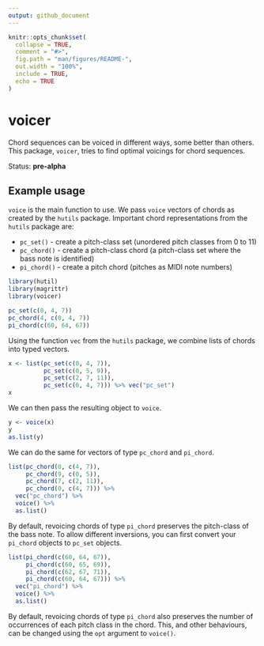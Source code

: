 ```yaml
---
output: github_document
---
```


```r
knitr::opts_chunk$set(
  collapse = TRUE,
  comment = "#>",
  fig.path = "man/figures/README-",
  out.width = "100%",
  include = TRUE,
  echo = TRUE
)
```

# voicer

Chord sequences can be voiced in different ways, some better than others.
This package, `voicer`, tries to find optimal voicings for chord sequences.

Status: **pre-alpha**

## Example usage

`voice` is the main function to use.
We pass `voice` vectors of chords as created by the `hutils` package.
Important chord representations from the `hutils` package are:

- `pc_set()` - create a pitch-class set (unordered pitch classes from 0 to 11)
- `pc_chord()` - create a pitch-class chord
(a pitch-class set where the bass note is identified)
- `pi_chord()` - create a pitch chord (pitches as MIDI note numbers)

```r
library(hutil)
library(magrittr)
library(voicer)

pc_set(c(0, 4, 7))
pc_chord(4, c(0, 4, 7))
pi_chord(c(60, 64, 67))
```

Using the function `vec` from the `hutils` package, 
we combine lists of chords into typed vectors.

```r
x <- list(pc_set(c(0, 4, 7)), 
          pc_set(c(0, 5, 9)),
          pc_set(c(2, 7, 11)), 
          pc_set(c(0, 4, 7))) %>% vec("pc_set")
x
```

We can then pass the resulting object to `voice`.

```r
y <- voice(x)
y 
as.list(y)
```

We can do the same for vectors of type `pc_chord` and `pi_chord`.

```r
list(pc_chord(0, c(4, 7)), 
     pc_chord(9, c(0, 5)),
     pc_chord(7, c(2, 11)), 
     pc_chord(0, c(4, 7))) %>% 
  vec("pc_chord") %>% 
  voice() %>% 
  as.list()
```

By default, revoicing chords of type `pi_chord` preserves
the pitch-class of the bass note.
To allow different inversions,
you can first convert your `pi_chord` objects to `pc_set` objects.

```r
list(pi_chord(c(60, 64, 67)), 
     pi_chord(c(60, 65, 69)),
     pi_chord(c(62, 67, 71)), 
     pi_chord(c(60, 64, 67))) %>% 
  vec("pi_chord") %>% 
  voice() %>% 
  as.list()
```

By default, revoicing chords of type `pi_chord` also preserves
the number of occurrences of each pitch class in the chord.
This, and other behaviours,
can be changed using the `opt` argument to `voice()`.
